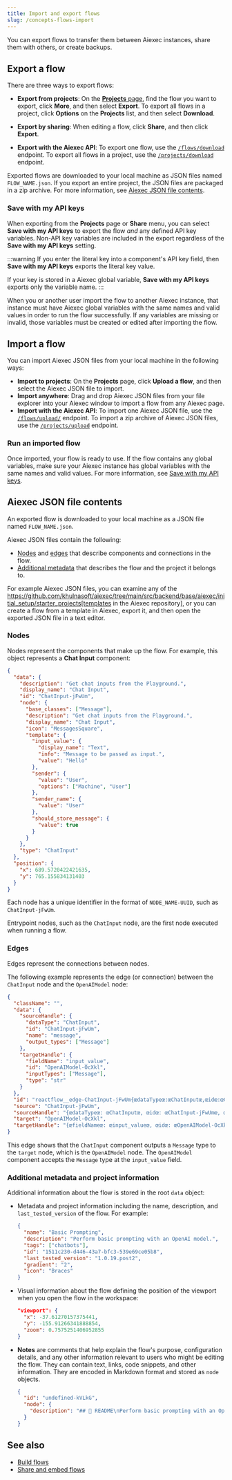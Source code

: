 ```yaml
---
title: Import and export flows
slug: /concepts-flows-import
---
```



You can export flows to transfer them between Aiexec instances, share them with others, or create backups.

## Export a flow

There are three ways to export flows:

* **Export from projects**: On the [**Projects** page](/concepts-flows#projects), find the flow you want to export, click <Icon name="Ellipsis" aria-hidden="true" /> **More**, and then select **Export**. To export all flows in a project, click <Icon name="Ellipsis" aria-hidden="true" /> **Options** on the **Projects** list, and then select **Download**.

* **Export by sharing**: When editing a flow, click **Share**, and then click **Export**.

* **Export with the Aiexec API**: To export one flow, use the [`/flows/download`](/api-flows#export-flows) endpoint.
To export all flows in a project, use the [`/projects/download`](/api-projects#export-a-project) endpoint.

Exported flows are downloaded to your local machine as JSON files named `FLOW_NAME.json`.
If you export an entire project, the JSON files are packaged in a zip archive.
For more information, see [Aiexec JSON file contents](#aiexec-json-file-contents).

### Save with my API keys

When exporting from the **Projects** page or **Share** menu, you can select **Save with my API keys** to export the flow _and_ any defined API key variables.
Non-API key variables are included in the export regardless of the **Save with my API keys** setting.

:::warning
If you enter the literal key into a component's API key field, then **Save with my API keys** exports the literal key value.

If your key is stored in a Aiexec global variable, **Save with my API keys** exports only the variable name.
:::

When you or another user import the flow to another Aiexec instance, that instance must have Aiexec global variables with the same names and valid values in order to run the flow successfully.
If any variables are missing or invalid, those variables must be created or edited after importing the flow.

## Import a flow

You can import Aiexec JSON files from your local machine in the following ways:

* **Import to projects**: On the **Projects** page, click <Icon name="Upload" aria-hidden="true"/> **Upload a flow**, and then select the Aiexec JSON file to import.
* **Import anywhere**: Drag and drop Aiexec JSON files from your file explorer into your Aiexec window to import a flow from any Aiexec page.
* **Import with the Aiexec API**: To import one Aiexec JSON file, use the [`/flows/upload/`](/api-flows#import-flows) endpoint.
To import a zip archive of Aiexec JSON files, use the [`/projects/upload`](/api-projects#import-a-project) endpoint.

### Run an imported flow

Once imported, your flow is ready to use.
If the flow contains any global variables, make sure your Aiexec instance has global variables with the same names and valid values.
For more information, see [Save with my API keys](/concepts-flows-import#save-with-my-api-keys).

## Aiexec JSON file contents

An exported flow is downloaded to your local machine as a JSON file named `FLOW_NAME.json`.

Aiexec JSON files contain the following:

* [Nodes](#nodes) and [edges](#edges) that describe components and connections in the flow.
* [Additional metadata](#additional-metadata-and-project-information) that describes the flow and the project it belongs to.

For example Aiexec JSON files, you can examine any of the https://github.com/khulnasoft/aiexec/tree/main/src/backend/base/aiexec/initial_setup/starter_projects[templates in the Aiexec repository], or you can create a flow from a template in Aiexec, export it, and then open the exported JSON file in a text editor.

### Nodes

Nodes represent the components that make up the flow.
For example, this object represents a **Chat Input** component:

```json
{
  "data": {
    "description": "Get chat inputs from the Playground.",
    "display_name": "Chat Input",
    "id": "ChatInput-jFwUm",
    "node": {
      "base_classes": ["Message"],
      "description": "Get chat inputs from the Playground.",
      "display_name": "Chat Input",
      "icon": "MessagesSquare",
      "template": {
        "input_value": {
          "display_name": "Text",
          "info": "Message to be passed as input.",
          "value": "Hello"
        },
        "sender": {
          "value": "User",
          "options": ["Machine", "User"]
        },
        "sender_name": {
          "value": "User"
        },
        "should_store_message": {
          "value": true
        }
      }
    },
    "type": "ChatInput"
  },
  "position": {
    "x": 689.5720422421635,
    "y": 765.155834131403
  }
}
```

Each node has a unique identifier in the format of `NODE_NAME-UUID`, such as `ChatInput-jFwUm`.

Entrypoint nodes, such as the `ChatInput` node, are the first node executed when running a flow.

### Edges

Edges represent the connections between nodes.

The following example represents the edge (or connection) between the `ChatInput` node and the `OpenAIModel` node:

```json
{
  "className": "",
  "data": {
    "sourceHandle": {
      "dataType": "ChatInput",
      "id": "ChatInput-jFwUm",
      "name": "message",
      "output_types": ["Message"]
    },
    "targetHandle": {
      "fieldName": "input_value",
      "id": "OpenAIModel-OcXkl",
      "inputTypes": ["Message"],
      "type": "str"
    }
  },
  "id": "reactflow__edge-ChatInput-jFwUm{œdataTypeœ:œChatInputœ,œidœ:œChatInput-jFwUmœ,œnameœ:œmessageœ,œoutput_typesœ:[œMessageœ]}-OpenAIModel-OcXkl{œfieldNameœ:œinput_valueœ,œidœ:œOpenAIModel-OcXklœ,œinputTypesœ:[œMessageœ],œtypeœ:œstrœ}",
  "source": "ChatInput-jFwUm",
  "sourceHandle": "{œdataTypeœ: œChatInputœ, œidœ: œChatInput-jFwUmœ, œnameœ: œmessageœ, œoutput_typesœ: [œMessageœ]}",
  "target": "OpenAIModel-OcXkl",
  "targetHandle": "{œfieldNameœ: œinput_valueœ, œidœ: œOpenAIModel-OcXklœ, œinputTypesœ: [œMessageœ], œtypeœ: œstrœ}"
}
```

This edge shows that the `ChatInput` component outputs a `Message` type to the `target` node, which is the `OpenAIModel` node.
The `OpenAIModel` component accepts the `Message` type at the `input_value` field.

### Additional metadata and project information

Additional information about the flow is stored in the root `data` object:

* Metadata and project information including the name, description, and `last_tested_version` of the flow.
For example:

    ```json
    {
      "name": "Basic Prompting",
      "description": "Perform basic prompting with an OpenAI model.",
      "tags": ["chatbots"],
      "id": "1511c230-d446-43a7-bfc3-539e69ce05b8",
      "last_tested_version": "1.0.19.post2",
      "gradient": "2",
      "icon": "Braces"
    }
    ```

* Visual information about the flow defining the position of the viewport when you open the flow in the workspace:

    ```json
    "viewport": {
      "x": -37.61270157375441,
      "y": -155.91266341888854,
      "zoom": 0.7575251406952855
    }
    ```

* <Icon name="StickyNote" aria-hidden="true"/> **Notes** are comments that help explain the flow's purpose, configuration details, and any other information relevant to users who might be editing the flow.
They can contain text, links, code snippets, and other information.
They are encoded in Markdown format and stored as `node` objects.

    ```json
    {
      "id": "undefined-kVLkG",
      "node": {
        "description": "## 📖 README\nPerform basic prompting with an OpenAI model.\n\n#### Quick Start\n- Add your **OpenAI API key** to the **OpenAI Model**\n- Open the **Playground** to chat with your bot.\n..."
      }
    }
    ```

## See also

* [Build flows](/concepts-flows)
* [Share and embed flows](/concepts-publish)